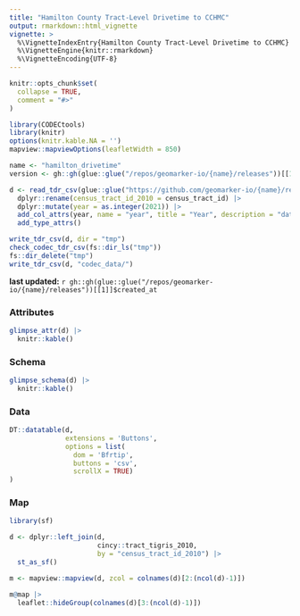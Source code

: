 ```yaml
---
title: "Hamilton County Tract-Level Drivetime to CCHMC"
output: rmarkdown::html_vignette
vignette: >
  %\VignetteIndexEntry{Hamilton County Tract-Level Drivetime to CCHMC}
  %\VignetteEngine{knitr::rmarkdown}
  %\VignetteEncoding{UTF-8}
---
```


```r
knitr::opts_chunk$set(
  collapse = TRUE,
  comment = "#>"
)

library(CODECtools)
library(knitr)
options(knitr.kable.NA = '')
mapview::mapviewOptions(leafletWidth = 850)
```

```r
name <- "hamilton_drivetime"
version <- gh::gh(glue::glue("/repos/geomarker-io/{name}/releases"))[[1]]$tag

d <- read_tdr_csv(glue::glue("https://github.com/geomarker-io/{name}/releases/download/{version}/")) |>
  dplyr::rename(census_tract_id_2010 = census_tract_id) |>
  dplyr::mutate(year = as.integer(2021)) |>
  add_col_attrs(year, name = "year", title = "Year", description = "data year") |>
  add_type_attrs()

write_tdr_csv(d, dir = "tmp")
check_codec_tdr_csv(fs::dir_ls("tmp"))
fs::dir_delete("tmp")
write_tdr_csv(d, "codec_data/")
```

**last updated:** `r gh::gh(glue::glue("/repos/geomarker-io/{name}/releases"))[[1]]$created_at`

### Attributes

```r
glimpse_attr(d) |>
  knitr::kable()
```

### Schema

```r
glimpse_schema(d) |>
  knitr::kable()
```

### Data

```r
DT::datatable(d, 
              extensions = 'Buttons', 
              options = list(
                dom = 'Bfrtip',
                buttons = 'csv', 
                scrollX = TRUE)
)
```

### Map

```r
library(sf)

d <- dplyr::left_join(d, 
                      cincy::tract_tigris_2010, 
                      by = "census_tract_id_2010") |>
  st_as_sf()

m <- mapview::mapview(d, zcol = colnames(d)[2:(ncol(d)-1)]) 

m@map |>
  leaflet::hideGroup(colnames(d)[3:(ncol(d)-1)])
```


